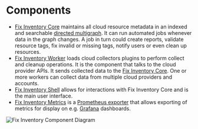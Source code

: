 # Components

- [Fix Inventory Core](./core.mdx) maintains all cloud resource metadata in an indexed and searchable [directed multigraph](<https://en.wikipedia.org/wiki/Multigraph#Directed_multigraph_(edges_with_own_identity)>). It can run automated jobs whenever data in the graph changes. A job in turn could create reports, validate resource tags, fix invalid or missing tags, notify users or even clean up resources.
- [Fix Inventory Worker](./worker.mdx) loads cloud collectors plugins to perform collect and cleanup operations. It is the component that talks to the cloud provider APIs. It sends collected data to the [Fix Inventory Core](./core.mdx). One or more workers can collect data from multiple cloud providers and accounts.
- [Fix Inventory Shell](./shell.mdx) allows for interactions with Fix Inventory Core and is the main user interface.
- [Fix Inventory Metrics](./metrics.mdx) is a [Prometheus exporter](https://prometheus.io/docs/instrumenting/exporters) that allows exporting of metrics for display on e.g. [Grafana](https://grafana.com) dashboards.

![Fix Inventory Component Diagram](./img/component_diagram.svg)
